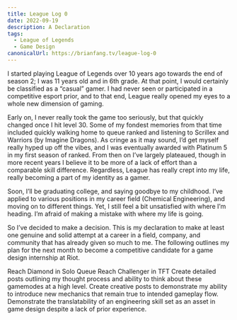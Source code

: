 ```yaml
---
title: League Log 0
date: 2022-09-19
description: A Declaration
tags:
  - League of Legends
  - Game Design
canonicalUrl: https://brianfang.tv/league-log-0
---
```


I started playing League of Legends over 10 years ago towards the end of season 2; I was 11 years old and in 6th grade. At that point, I would certainly be classified as a “casual” gamer. I had never seen or participated in a competitive esport prior, and to that end, League really opened my eyes to a whole new dimension of gaming. 

Early on, I never really took the game too seriously, but that quickly changed once I hit level 30. Some of my fondest memories from that time included quickly walking home to queue ranked and listening to Scrillex and Warriors (by Imagine Dragons). As cringe as it may sound, I’d get myself really hyped up off the vibes, and I was eventually awarded with Platinum 5 in my first season of ranked. From then on I’ve largely plateaued, though in more recent years I believe it to be more of a lack of effort than a comparable skill difference. Regardless, League has really crept into my life, really becoming a part of my identity as a gamer. 

Soon, I’ll be graduating college, and saying goodbye to my childhood. I’ve applied to various positions in my career field (Chemical Engineering), and moving on to different things. Yet, I still feel a bit unsatisfied with where I’m heading. I’m afraid of making a mistake with where my life is going.

So I’ve decided to make a decision. This is my declaration to make at least one genuine and solid attempt at a career in a field, company, and community that has already given so much to me. The following outlines my plan for the next month to become a competitive candidate for a game design internship at Riot.

Reach Diamond in Solo Queue
Reach Challenger in TFT
Create detailed posts outlining my thought process and ability to think about these gamemodes at a high level.
Create creative posts to demonstrate my ability to introduce new mechanics that remain true to intended gameplay flow.
Demonstrate the translatability of an engineering skill set as an asset in game design despite a lack of prior experience.
